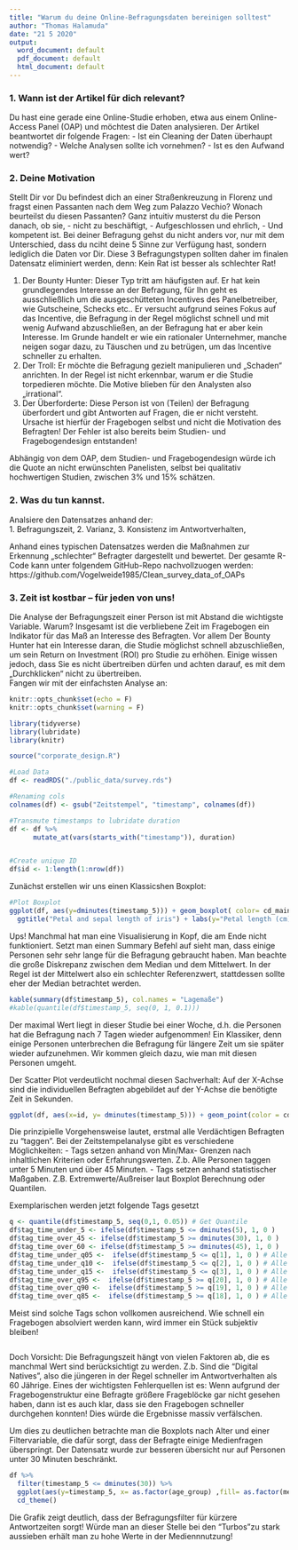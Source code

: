 ```yaml
---
title: "Warum du deine Online-Befragungsdaten bereinigen solltest"
author: "Thomas Halamuda"
date: "21 5 2020"
output:
  word_document: default
  pdf_document: default
  html_document: default
---
```




### 1. Wann ist der Artikel für dich relevant?
Du hast eine gerade eine Online-Studie erhoben, etwa aus einem Online-Access Panel (OAP) und möchtest die Daten analysieren. Der Artikel beantwortet dir folgende Fragen:
-	Ist ein Cleaning der Daten überhaupt notwendig?
-	Welche Analysen sollte ich vornehmen?
-	Ist es den Aufwand wert?


### 2. Deine Motivation
Stellt Dir vor Du befindest dich an einer Straßenkreuzung in Florenz und fragst einen Passanten nach dem Weg zum Palazzo Vechio? Wonach beurteilst du diesen Passanten? Ganz intuitiv musterst du die Person danach, ob sie, 
-	nicht zu beschäftigt, 
-	Aufgeschlossen und ehrlich,
-	Und kompetent ist.
Bei deiner Befragung gehst du nicht anders vor, nur mit dem Unterschied, dass du nciht deine 5 Sinne zur Verfügung hast, sondern lediglich die Daten vor Dir. Diese 3 Befragungstypen sollten daher im finalen Datensatz eliminiert werden, denn:  Kein Rat ist besser als schlechter Rat!

1.	Der Bounty Hunter: Dieser Typ tritt am häufigsten auf. Er hat kein grundlegendes Interesse an der Befragung, für Ihn geht es ausschließlich um die ausgeschütteten Incentives des Panelbetreiber, wie Gutscheine, Schecks etc..
Er versucht aufgrund seines Fokus auf das Incentive, die Befragung in der Regel möglichst schnell und mit wenig Aufwand abzuschließen, an der Befragung hat er aber kein Interesse.  Im Grunde handelt er wie ein rationaler Unternehmer, manche neigen sogar dazu, zu Täuschen und zu betrügen, um das Incentive schneller zu erhalten. 
2.	Der Troll: Er möchte die Befragung gezielt manipulieren und „Schaden“ anrichten. In der Regel ist nicht erkennbar, warum er die Studie torpedieren möchte. Die Motive blieben für den Analysten also „irrational“.
3.	Der Überforderte: Diese Person ist von (Teilen) der Befragung überfordert und gibt Antworten auf Fragen, die er nicht versteht. Ursache ist hierfür der Fragebogen selbst und nicht die Motivation des Befragten! Der Fehler ist also bereits beim Studien- und Fragebogendesign entstanden!

Abhängig von dem OAP, dem Studien- und Fragebogendesign würde ich die Quote an nicht erwünschten Panelisten, selbst bei qualitativ hochwertigen Studien, zwischen 3% und 15% schätzen. 



### 2. Was du tun kannst.

Analsiere den Datensatzes anhand der:  
1. Befragungszeit,
2. Varianz,
3. Konsistenz im Antwortverhalten,

Anhand eines typischen Datensatzes werden die Maßnahmen zur Erkennung „schlechter“ Befragter dargestellt und bewertet. Der gesamte R-Code kann unter folgendem GitHub-Repo nachvollzuogen werden: 
https://github.com/Vogelweide1985/Clean_survey_data_of_OAPs


### 3. Zeit ist kostbar – für jeden von uns!

Die Analyse der Befragungszeit einer Person ist mit Abstand die wichtigste Variable. Warum? Insgesamt ist die verbliebene Zeit im Fragebogen ein Indikator für das Maß an Interesse des Befragten. Vor allem Der Bounty Hunter hat ein Interesse daran, die Studie möglichst schnell abzuschließen, um sein Return on Investment (ROI) pro Studie zu erhöhen. Einige wissen jedoch, dass Sie es nicht übertreiben dürfen und achten darauf, es mit dem „Durchklicken“ nicht zu übertreiben.  
Fangen wir mit der einfachsten Analyse an: 


```r
knitr::opts_chunk$set(echo = F)
knitr::opts_chunk$set(warning = F)
```

```r

library(tidyverse)
library(lubridate)
library(knitr)

source("corporate_design.R")

#Load Data
df <- readRDS("./public_data/survey.rds")

```


```r
#Renaming cols
colnames(df) <- gsub("Zeitstempel", "timestamp", colnames(df))

#Transmute timestamps to lubridate duration
df <- df %>%
      mutate_at(vars(starts_with("timestamp")), duration) 


#Create unique ID
df$id <- 1:length(1:nrow(df))
```

Zunächst erstellen wir uns einen Klassicshen Boxplot:

```r

#Plot Boxplot
ggplot(df, aes(y=dminutes(timestamp_5))) + geom_boxplot( color= cd_main[1]) +cd_theme()  + 
  ggtitle("Petal and sepal length of iris") + labs(y="Petal length (cm)", x = "Sepal length (cm)")
```

Ups! Manchmal hat man eine Visualisierung in Kopf, die am Ende nicht funktioniert. Setzt man einen Summary Befehl auf sieht man, dass einige Personen sehr sehr lange für die Befragung gebraucht haben. 
Man beachte die große Diskrepanz zwischen dem Median und dem Mittelwert. In der Regel ist der Mittelwert also ein schlechter Referenzwert, stattdessen sollte eher der Median betrachtet werden. 
```r
kable(summary(df$timestamp_5), col.names = "Lagemaße")
#kable(quantile(df$timestamp_5, seq(0, 1, 0.1)))
```

Der maximal Wert liegt in dieser Studie bei einer Woche, d.h. die Personen hat die Befragung nach 7 Tagen wieder aufgenommen! Ein Klassiker, denn einige Personen unterbrechen die Befragung für längere Zeit um sie später wieder aufzunehmen. Wir kommen gleich dazu, wie man mit diesen Personen umgeht.

Der Scatter Plot verdeutlicht nochmal diesen Sachverhalt: Auf der X-Achse sind die individuellen Befragten abgebildet auf der Y-Achse die benötigte Zeit in Sekunden.
```r
ggplot(df, aes(x=id, y= dminutes(timestamp_5))) + geom_point(color = cd_main[1]) +cd_theme() 
```

Die prinzipielle Vorgehensweise lautet, erstmal alle Verdächtigen Befragten zu "taggen". Bei der Zeitstempelanalyse gibt es verschiedene Möglichkeiten:
- Tags setzen anhand von Min/Max- Grenzen nach inhaltlichen Kriterien oder Erfahrungswerten. Z.b. Alle Personen taggen unter 5 Minuten und über 45 Minuten. 
- Tags setzen anhand statistischer Maßgaben. Z.B. Extremwerte/Außreiser laut Boxplot Berechnung oder Quantilen.

Exemplarischen werden jetzt folgende Tags gesetzt

```r
q <- quantile(df$timestamp_5, seq(0,1, 0.05)) # Get Quantile
df$tag_time_under_5 <- ifelse(df$timestamp_5 <= dminutes(5), 1, 0 )
df$tag_time_over_45 <- ifelse(df$timestamp_5 >= dminutes(30), 1, 0 )
df$tag_time_over_60 <- ifelse(df$timestamp_5 >= dminutes(45), 1, 0 )
df$tag_time_under_q05 <-  ifelse(df$timestamp_5 <= q[1], 1, 0 ) # Alle im unteren 5% Quantil
df$tag_time_under_q10 <-  ifelse(df$timestamp_5 <= q[2], 1, 0 ) # Alle im unteren 10% Quantil
df$tag_time_under_q15 <-  ifelse(df$timestamp_5 <= q[3], 1, 0 ) # Alle im unteren 1% Quantil
df$tag_time_over_q95 <-  ifelse(df$timestamp_5 >= q[20], 1, 0 ) # Alle im unteren 1% Quantil
df$tag_time_over_q90 <-  ifelse(df$timestamp_5 >= q[19], 1, 0 ) # Alle im unteren 1% Quantil
df$tag_time_over_q85 <-  ifelse(df$timestamp_5 >= q[18], 1, 0 ) # Alle im unteren 1% Quantil
```

Meist sind solche Tags schon vollkomen ausreichend. Wie schnell ein Fragebogen absolviert werden kann, wird immer ein Stück subjektiv bleiben!

```r

```


Doch Vorsicht: Die Befragungszeit hängt von vielen Faktoren ab, die es manchmal Wert sind berücksichtigt zu werden. Z.b. Sind die "Digital Natives", also die jüngeren in der Regel schneller im Antwortverhalten als 60 Jährige. Eines der wichtigsten Fehlerquellen ist es: Wenn aufgrund der Fragebogenstruktur eine Befragte größere Frageblöcke gar nicht gesehen haben, dann ist es auch klar, dass sie den Fragebogen schneller durchgehen konnten! Dies würde die Ergebnisse massiv verfälschen. 

Um dies zu deutlichen betrachte man die Boxplots nach Alter und einer Filtervariable, die dafür sorgt, dass der Befragte einige Medienfragen überspringt. Der Datensatz wurde zur besseren übersicht nur auf Personen unter 30 Minuten beschränkt.



```r
df %>%
  filter(timestamp_5 <= dminutes(30)) %>%
  ggplot(aes(y=timestamp_5, x= as.factor(age_group) ,fill= as.factor(media_filter))) + geom_boxplot(fill= cd_main[1:3])  +
  cd_theme() 


```

Die Grafik zeigt deutlich, dass der Befragungsfilter für kürzere Antwortzeiten sorgt! Würde man an dieser Stelle bei den "Turbos"zu stark aussieben erhält man zu hohe Werte in der Mediennnutzung! 
